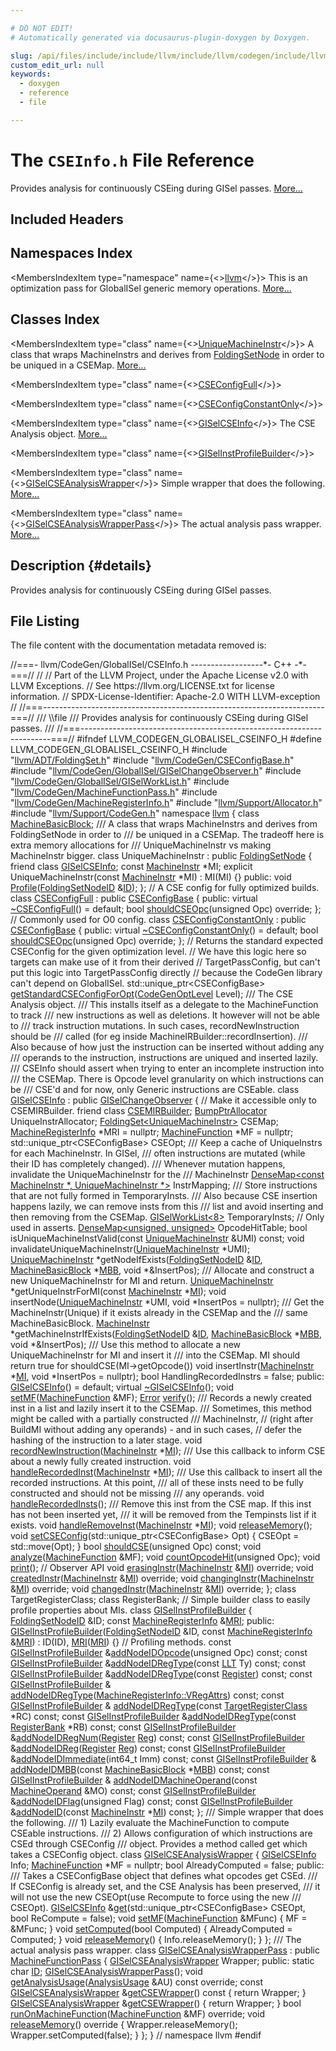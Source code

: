 ```yaml
---

# DO NOT EDIT!
# Automatically generated via docusaurus-plugin-doxygen by Doxygen.

slug: /api/files/include/include/llvm/include/llvm/codegen/include/llvm/codegen/globalisel/cseinfo-h
custom_edit_url: null
keywords:
  - doxygen
  - reference
  - file

---
```





# The `CSEInfo.h` File Reference

<DoxygenPage pluginConfig={pluginConfig}>

Provides analysis for continuously CSEing during GISel passes. <a href="#details">More...</a>

## Included Headers

<IncludesList>
<IncludesListItem
  filePath="llvm/ADT/FoldingSet.h"
  permalink="/docs/api/files/include/include/llvm/include/llvm/adt/foldingset-h"
  isLocal="true" />
<IncludesListItem
  filePath="llvm/CodeGen/CSEConfigBase.h"
  permalink="/docs/api/files/include/include/llvm/include/llvm/codegen/cseconfigbase-h"
  isLocal="true" />
<IncludesListItem
  filePath="llvm/CodeGen/GlobalISel/GISelChangeObserver.h"
  permalink="/docs/api/files/include/include/llvm/include/llvm/codegen/include/llvm/codegen/globalisel/giselchangeobserver-h"
  isLocal="true" />
<IncludesListItem
  filePath="llvm/CodeGen/GlobalISel/GISelWorkList.h"
  permalink="/docs/api/files/include/include/llvm/include/llvm/codegen/include/llvm/codegen/globalisel/giselworklist-h"
  isLocal="true" />
<IncludesListItem
  filePath="llvm/CodeGen/MachineFunctionPass.h"
  permalink="/docs/api/files/include/include/llvm/include/llvm/codegen/machinefunctionpass-h"
  isLocal="true" />
<IncludesListItem
  filePath="llvm/CodeGen/MachineRegisterInfo.h"
  permalink="/docs/api/files/include/include/llvm/include/llvm/codegen/machineregisterinfo-h"
  isLocal="true" />
<IncludesListItem
  filePath="llvm/Support/Allocator.h"
  permalink="/docs/api/files/include/include/llvm/include/llvm/support/allocator-h"
  isLocal="true" />
<IncludesListItem
  filePath="llvm/Support/CodeGen.h"
  permalink="/docs/api/files/include/include/llvm/include/llvm/support/codegen-h"
  isLocal="true" />
</IncludesList>

## Namespaces Index

<MembersIndex>

<MembersIndexItem
  type="namespace"
  name={<><a href="/docs/api/namespaces/llvm">llvm</a></>}>
This is an optimization pass for GlobalISel generic memory operations. <a href="/docs/api/namespaces/llvm/#details">More...</a>
</MembersIndexItem>

</MembersIndex>

## Classes Index

<MembersIndex>

<MembersIndexItem
  type="class"
  name={<><a href="/docs/api/classes/llvm/uniquemachineinstr">UniqueMachineInstr</a></>}>
A class that wraps MachineInstrs and derives from <a href="/docs/api/namespaces/llvm/#a368e3de8ea854f34bc97c21a64d6a164">FoldingSetNode</a> in order to be uniqued in a CSEMap. <a href="/docs/api/classes/llvm/uniquemachineinstr/#details">More...</a>
</MembersIndexItem>

<MembersIndexItem
  type="class"
  name={<><a href="/docs/api/classes/llvm/cseconfigfull">CSEConfigFull</a></>}>
</MembersIndexItem>

<MembersIndexItem
  type="class"
  name={<><a href="/docs/api/classes/llvm/cseconfigconstantonly">CSEConfigConstantOnly</a></>}>
</MembersIndexItem>

<MembersIndexItem
  type="class"
  name={<><a href="/docs/api/classes/llvm/giselcseinfo">GISelCSEInfo</a></>}>
The CSE Analysis object. <a href="/docs/api/classes/llvm/giselcseinfo/#details">More...</a>
</MembersIndexItem>

<MembersIndexItem
  type="class"
  name={<><a href="/docs/api/classes/llvm/giselinstprofilebuilder">GISelInstProfileBuilder</a></>}>
</MembersIndexItem>

<MembersIndexItem
  type="class"
  name={<><a href="/docs/api/classes/llvm/giselcseanalysiswrapper">GISelCSEAnalysisWrapper</a></>}>
Simple wrapper that does the following. <a href="/docs/api/classes/llvm/giselcseanalysiswrapper/#details">More...</a>
</MembersIndexItem>

<MembersIndexItem
  type="class"
  name={<><a href="/docs/api/classes/llvm/giselcseanalysiswrapperpass">GISelCSEAnalysisWrapperPass</a></>}>
The actual analysis pass wrapper. <a href="/docs/api/classes/llvm/giselcseanalysiswrapperpass/#details">More...</a>
</MembersIndexItem>

</MembersIndex>

## Description {#details}

Provides analysis for continuously CSEing during GISel passes.

## File Listing

The file content with the documentation metadata removed is:

<ProgramListing>

<Link id="l00001" /><CodeLine lineNumber="1"><span class="doxyHighlightComment">//===- llvm/CodeGen/GlobalISel/CSEInfo.h ------------------&#42;- C++ -&#42;-===//</span></CodeLine>
<Link id="l00002" /><CodeLine lineNumber="2"><span class="doxyHighlightComment">//</span></CodeLine>
<Link id="l00003" /><CodeLine lineNumber="3"><span class="doxyHighlightComment">// Part of the LLVM Project, under the Apache License v2.0 with LLVM Exceptions.</span></CodeLine>
<Link id="l00004" /><CodeLine lineNumber="4"><span class="doxyHighlightComment">// See https://llvm.org/LICENSE.txt for license information.</span></CodeLine>
<Link id="l00005" /><CodeLine lineNumber="5"><span class="doxyHighlightComment">// SPDX-License-Identifier: Apache-2.0 WITH LLVM-exception</span></CodeLine>
<Link id="l00006" /><CodeLine lineNumber="6"><span class="doxyHighlightComment">//</span></CodeLine>
<Link id="l00007" /><CodeLine lineNumber="7"><span class="doxyHighlightComment">//===----------------------------------------------------------------------===//</span></CodeLine>
<Link id="l00008" /><CodeLine lineNumber="8"><span class="doxyHighlightComment">/// \\file</span></CodeLine>
<Link id="l00009" /><CodeLine lineNumber="9"><span class="doxyHighlightComment">/// Provides analysis for continuously CSEing during GISel passes.</span></CodeLine>
<Link id="l00010" /><CodeLine lineNumber="10"><span class="doxyHighlightComment">///</span></CodeLine>
<Link id="l00011" /><CodeLine lineNumber="11"><span class="doxyHighlightComment">//===----------------------------------------------------------------------===//</span></CodeLine>
<Link id="l00012" /><CodeLine lineNumber="12"><span class="doxyHighlightPreprocessor">#ifndef LLVM&#95;CODEGEN&#95;GLOBALISEL&#95;CSEINFO&#95;H</span></CodeLine>
<Link id="l00013" /><CodeLine lineNumber="13"><span class="doxyHighlightPreprocessor">#define LLVM&#95;CODEGEN&#95;GLOBALISEL&#95;CSEINFO&#95;H</span></CodeLine>
<Link id="l00014" /><CodeLine lineNumber="14"></CodeLine>
<Link id="l00015" /><CodeLine lineNumber="15"><span class="doxyHighlightPreprocessor">#include &quot;<a href="/docs/api/files/include/include/llvm/include/llvm/adt/foldingset-h">llvm/ADT/FoldingSet.h</a>&quot;</span></CodeLine>
<Link id="l00016" /><CodeLine lineNumber="16"><span class="doxyHighlightPreprocessor">#include &quot;<a href="/docs/api/files/include/include/llvm/include/llvm/codegen/cseconfigbase-h">llvm/CodeGen/CSEConfigBase.h</a>&quot;</span></CodeLine>
<Link id="l00017" /><CodeLine lineNumber="17"><span class="doxyHighlightPreprocessor">#include &quot;<a href="/docs/api/files/include/include/llvm/include/llvm/codegen/include/llvm/codegen/globalisel/giselchangeobserver-h">llvm/CodeGen/GlobalISel/GISelChangeObserver.h</a>&quot;</span></CodeLine>
<Link id="l00018" /><CodeLine lineNumber="18"><span class="doxyHighlightPreprocessor">#include &quot;<a href="/docs/api/files/include/include/llvm/include/llvm/codegen/include/llvm/codegen/globalisel/giselworklist-h">llvm/CodeGen/GlobalISel/GISelWorkList.h</a>&quot;</span></CodeLine>
<Link id="l00019" /><CodeLine lineNumber="19"><span class="doxyHighlightPreprocessor">#include &quot;<a href="/docs/api/files/include/include/llvm/include/llvm/codegen/machinefunctionpass-h">llvm/CodeGen/MachineFunctionPass.h</a>&quot;</span></CodeLine>
<Link id="l00020" /><CodeLine lineNumber="20"><span class="doxyHighlightPreprocessor">#include &quot;<a href="/docs/api/files/include/include/llvm/include/llvm/codegen/machineregisterinfo-h">llvm/CodeGen/MachineRegisterInfo.h</a>&quot;</span></CodeLine>
<Link id="l00021" /><CodeLine lineNumber="21"><span class="doxyHighlightPreprocessor">#include &quot;<a href="/docs/api/files/include/include/llvm/include/llvm/support/allocator-h">llvm/Support/Allocator.h</a>&quot;</span></CodeLine>
<Link id="l00022" /><CodeLine lineNumber="22"><span class="doxyHighlightPreprocessor">#include &quot;<a href="/docs/api/files/include/include/llvm/include/llvm/support/codegen-h">llvm/Support/CodeGen.h</a>&quot;</span></CodeLine>
<Link id="l00023" /><CodeLine lineNumber="23"></CodeLine>
<Link id="l00024" /><CodeLine lineNumber="24"><span class="doxyHighlightKeyword">namespace </span><span class="doxyHighlight"><a href="/docs/api/namespaces/llvm">llvm</a> &#123;</span></CodeLine>
<Link id="l00025" /><CodeLine lineNumber="25"><span class="doxyHighlightKeyword">class </span><span class="doxyHighlight"><a href="/docs/api/classes/llvm/machinebasicblock">MachineBasicBlock</a>;</span></CodeLine>
<Link id="l00026" /><CodeLine lineNumber="26"></CodeLine>
<Link id="l00027" /><CodeLine lineNumber="27"><span class="doxyHighlightComment">/// A class that wraps MachineInstrs and derives from FoldingSetNode in order to</span></CodeLine>
<Link id="l00028" /><CodeLine lineNumber="28"><span class="doxyHighlightComment">/// be uniqued in a CSEMap. The tradeoff here is extra memory allocations for</span></CodeLine>
<Link id="l00029" /><CodeLine lineNumber="29"><span class="doxyHighlightComment">/// UniqueMachineInstr vs making MachineInstr bigger.</span></CodeLine>
<Link id="l00030" /><CodeLine lineNumber="30" lineLink="/docs/api/classes/llvm/uniquemachineinstr"><span class="doxyHighlightKeyword">class </span><span class="doxyHighlight">UniqueMachineInstr : </span><span class="doxyHighlightKeyword">public</span><span class="doxyHighlight"> <a href="/docs/api/namespaces/llvm/#a368e3de8ea854f34bc97c21a64d6a164">FoldingSetNode</a> &#123;</span></CodeLine>
<Link id="l00031" /><CodeLine lineNumber="31" lineLink="/docs/api/classes/llvm/uniquemachineinstr/#ab95a7e33ca729792396cf5dc15c1df70"><span class="doxyHighlight">  </span><span class="doxyHighlightKeyword">friend</span><span class="doxyHighlight"> </span><span class="doxyHighlightKeyword">class </span><span class="doxyHighlight"><a href="/docs/api/classes/llvm/uniquemachineinstr/#ab95a7e33ca729792396cf5dc15c1df70">GISelCSEInfo</a>;</span></CodeLine>
<Link id="l00032" /><CodeLine lineNumber="32"><span class="doxyHighlight">  </span><span class="doxyHighlightKeyword">const</span><span class="doxyHighlight"> <a href="/docs/api/classes/llvm/machineinstr">MachineInstr</a> &#42;MI;</span></CodeLine>
<Link id="l00033" /><CodeLine lineNumber="33"><span class="doxyHighlight">  </span><span class="doxyHighlightKeyword">explicit</span><span class="doxyHighlight"> UniqueMachineInstr(</span><span class="doxyHighlightKeyword">const</span><span class="doxyHighlight"> <a href="/docs/api/classes/llvm/machineinstr">MachineInstr</a> &#42;MI) : MI(MI) &#123;&#125;</span></CodeLine>
<Link id="l00034" /><CodeLine lineNumber="34"></CodeLine>
<Link id="l00035" /><CodeLine lineNumber="35"><span class="doxyHighlightKeyword">public</span><span class="doxyHighlight">:</span></CodeLine>
<Link id="l00036" /><CodeLine lineNumber="36"><span class="doxyHighlight">  </span><span class="doxyHighlightKeywordType">void</span><span class="doxyHighlight"> <a href="/docs/api/files/lib/lib/codegen/mirsampleprofile-cpp/#a009775794ead70aa23c76df46ab4ed8a">Profile</a>(<a href="/docs/api/classes/llvm/foldingsetnodeid">FoldingSetNodeID</a> &amp;<a href="/docs/api/namespaces/llvm/callingconv/#abdf8cf606905c10634e831390981b0ed">ID</a>);</span></CodeLine>
<Link id="l00037" /><CodeLine lineNumber="37"><span class="doxyHighlight">&#125;;</span></CodeLine>
<Link id="l00038" /><CodeLine lineNumber="38"></CodeLine>
<Link id="l00039" /><CodeLine lineNumber="39"><span class="doxyHighlightComment">// A CSE config for fully optimized builds.</span></CodeLine>
<Link id="l00040" /><CodeLine lineNumber="40" lineLink="/docs/api/classes/llvm/cseconfigfull"><span class="doxyHighlightKeyword">class </span><span class="doxyHighlight"><a href="/docs/api/classes/llvm/cseconfigfull">CSEConfigFull</a> : </span><span class="doxyHighlightKeyword">public</span><span class="doxyHighlight"> <a href="/docs/api/classes/llvm/cseconfigbase">CSEConfigBase</a> &#123;</span></CodeLine>
<Link id="l00041" /><CodeLine lineNumber="41"><span class="doxyHighlightKeyword">public</span><span class="doxyHighlight">:</span></CodeLine>
<Link id="l00042" /><CodeLine lineNumber="42" lineLink="/docs/api/classes/llvm/cseconfigfull/#a3927c714126993f32b21c10afa60f87b"><span class="doxyHighlight">  </span><span class="doxyHighlightKeyword">virtual</span><span class="doxyHighlight"> <a href="/docs/api/classes/llvm/cseconfigfull/#a3927c714126993f32b21c10afa60f87b">~CSEConfigFull</a>() = </span><span class="doxyHighlightKeywordFlow">default</span><span class="doxyHighlight">;</span></CodeLine>
<Link id="l00043" /><CodeLine lineNumber="43"><span class="doxyHighlight">  </span><span class="doxyHighlightKeywordType">bool</span><span class="doxyHighlight"> <a href="/docs/api/classes/llvm/cseconfigfull/#a1ecf0076e1e40881334c022345dbd1e8">shouldCSEOpc</a>(</span><span class="doxyHighlightKeywordType">unsigned</span><span class="doxyHighlight"> Opc) </span><span class="doxyHighlightKeyword">override</span><span class="doxyHighlight">;</span></CodeLine>
<Link id="l00044" /><CodeLine lineNumber="44"><span class="doxyHighlight">&#125;;</span></CodeLine>
<Link id="l00045" /><CodeLine lineNumber="45"></CodeLine>
<Link id="l00046" /><CodeLine lineNumber="46"><span class="doxyHighlightComment">// Commonly used for O0 config.</span></CodeLine>
<Link id="l00047" /><CodeLine lineNumber="47" lineLink="/docs/api/classes/llvm/cseconfigconstantonly"><span class="doxyHighlightKeyword">class </span><span class="doxyHighlight"><a href="/docs/api/classes/llvm/cseconfigconstantonly">CSEConfigConstantOnly</a> : </span><span class="doxyHighlightKeyword">public</span><span class="doxyHighlight"> <a href="/docs/api/classes/llvm/cseconfigbase">CSEConfigBase</a> &#123;</span></CodeLine>
<Link id="l00048" /><CodeLine lineNumber="48"><span class="doxyHighlightKeyword">public</span><span class="doxyHighlight">:</span></CodeLine>
<Link id="l00049" /><CodeLine lineNumber="49" lineLink="/docs/api/classes/llvm/cseconfigconstantonly/#ae25d4368a001835675c629d0af2f0a0f"><span class="doxyHighlight">  </span><span class="doxyHighlightKeyword">virtual</span><span class="doxyHighlight"> <a href="/docs/api/classes/llvm/cseconfigconstantonly/#ae25d4368a001835675c629d0af2f0a0f">~CSEConfigConstantOnly</a>() = </span><span class="doxyHighlightKeywordFlow">default</span><span class="doxyHighlight">;</span></CodeLine>
<Link id="l00050" /><CodeLine lineNumber="50"><span class="doxyHighlight">  </span><span class="doxyHighlightKeywordType">bool</span><span class="doxyHighlight"> <a href="/docs/api/classes/llvm/cseconfigconstantonly/#a2f9e8ef6fd8086eb20c55c7afdac2723">shouldCSEOpc</a>(</span><span class="doxyHighlightKeywordType">unsigned</span><span class="doxyHighlight"> Opc) </span><span class="doxyHighlightKeyword">override</span><span class="doxyHighlight">;</span></CodeLine>
<Link id="l00051" /><CodeLine lineNumber="51"><span class="doxyHighlight">&#125;;</span></CodeLine>
<Link id="l00052" /><CodeLine lineNumber="52"></CodeLine>
<Link id="l00053" /><CodeLine lineNumber="53"><span class="doxyHighlightComment">// Returns the standard expected CSEConfig for the given optimization level.</span></CodeLine>
<Link id="l00054" /><CodeLine lineNumber="54"><span class="doxyHighlightComment">// We have this logic here so targets can make use of it from their derived</span></CodeLine>
<Link id="l00055" /><CodeLine lineNumber="55"><span class="doxyHighlightComment">// TargetPassConfig, but can&#39;t put this logic into TargetPassConfig directly</span></CodeLine>
<Link id="l00056" /><CodeLine lineNumber="56"><span class="doxyHighlightComment">// because the CodeGen library can&#39;t depend on GlobalISel.</span></CodeLine>
<Link id="l00057" /><CodeLine lineNumber="57"><span class="doxyHighlight">std::unique&#95;ptr&lt;CSEConfigBase&gt;</span></CodeLine>
<Link id="l00058" /><CodeLine lineNumber="58"><span class="doxyHighlight"><a href="/docs/api/namespaces/llvm/#a4df597e75df6566e28b92bc525a093fb">getStandardCSEConfigForOpt</a>(<a href="/docs/api/namespaces/llvm/#a8ec1bf8d7b792ca9fac56f8514db18d2">CodeGenOptLevel</a> Level);</span></CodeLine>
<Link id="l00059" /><CodeLine lineNumber="59"></CodeLine>
<Link id="l00060" /><CodeLine lineNumber="60"><span class="doxyHighlightComment">/// The CSE Analysis object.</span></CodeLine>
<Link id="l00061" /><CodeLine lineNumber="61"><span class="doxyHighlightComment">/// This installs itself as a delegate to the MachineFunction to track</span></CodeLine>
<Link id="l00062" /><CodeLine lineNumber="62"><span class="doxyHighlightComment">/// new instructions as well as deletions. It however will not be able to</span></CodeLine>
<Link id="l00063" /><CodeLine lineNumber="63"><span class="doxyHighlightComment">/// track instruction mutations. In such cases, recordNewInstruction should be</span></CodeLine>
<Link id="l00064" /><CodeLine lineNumber="64"><span class="doxyHighlightComment">/// called (for eg inside MachineIRBuilder::recordInsertion).</span></CodeLine>
<Link id="l00065" /><CodeLine lineNumber="65"><span class="doxyHighlightComment">/// Also because of how just the instruction can be inserted without adding any</span></CodeLine>
<Link id="l00066" /><CodeLine lineNumber="66"><span class="doxyHighlightComment">/// operands to the instruction, instructions are uniqued and inserted lazily.</span></CodeLine>
<Link id="l00067" /><CodeLine lineNumber="67"><span class="doxyHighlightComment">/// CSEInfo should assert when trying to enter an incomplete instruction into</span></CodeLine>
<Link id="l00068" /><CodeLine lineNumber="68"><span class="doxyHighlightComment">/// the CSEMap. There is Opcode level granularity on which instructions can be</span></CodeLine>
<Link id="l00069" /><CodeLine lineNumber="69"><span class="doxyHighlightComment">/// CSE&#39;d and for now, only Generic instructions are CSEable.</span></CodeLine>
<Link id="l00070" /><CodeLine lineNumber="70" lineLink="/docs/api/classes/llvm/giselcseinfo"><span class="doxyHighlightKeyword">class </span><span class="doxyHighlight"><a href="/docs/api/classes/llvm/giselcseinfo/#abdc620832ed68dfd3d05000c4144a891">GISelCSEInfo</a> : </span><span class="doxyHighlightKeyword">public</span><span class="doxyHighlight"> <a href="/docs/api/classes/llvm/giselchangeobserver">GISelChangeObserver</a> &#123;</span></CodeLine>
<Link id="l00071" /><CodeLine lineNumber="71"><span class="doxyHighlight">  </span><span class="doxyHighlightComment">// Make it accessible only to CSEMIRBuilder.</span></CodeLine>
<Link id="l00072" /><CodeLine lineNumber="72" lineLink="/docs/api/classes/llvm/giselcseinfo/#a626e1896d42e6f0bc24b7208503f8571"><span class="doxyHighlight">  </span><span class="doxyHighlightKeyword">friend</span><span class="doxyHighlight"> </span><span class="doxyHighlightKeyword">class </span><span class="doxyHighlight"><a href="/docs/api/classes/llvm/giselcseinfo/#a626e1896d42e6f0bc24b7208503f8571">CSEMIRBuilder</a>;</span></CodeLine>
<Link id="l00073" /><CodeLine lineNumber="73"></CodeLine>
<Link id="l00074" /><CodeLine lineNumber="74"><span class="doxyHighlight">  <a href="/docs/api/namespaces/llvm/#a8e612822d4ba7bb36c9c79582a567108">BumpPtrAllocator</a> UniqueInstrAllocator;</span></CodeLine>
<Link id="l00075" /><CodeLine lineNumber="75"><span class="doxyHighlight">  <a href="/docs/api/classes/llvm/foldingset">FoldingSet&lt;UniqueMachineInstr&gt;</a> CSEMap;</span></CodeLine>
<Link id="l00076" /><CodeLine lineNumber="76"><span class="doxyHighlight">  <a href="/docs/api/classes/llvm/machineregisterinfo">MachineRegisterInfo</a> &#42;MRI = </span><span class="doxyHighlightKeyword">nullptr</span><span class="doxyHighlight">;</span></CodeLine>
<Link id="l00077" /><CodeLine lineNumber="77"><span class="doxyHighlight">  <a href="/docs/api/classes/llvm/machinefunction">MachineFunction</a> &#42;MF = </span><span class="doxyHighlightKeyword">nullptr</span><span class="doxyHighlight">;</span></CodeLine>
<Link id="l00078" /><CodeLine lineNumber="78"><span class="doxyHighlight">  std::unique&#95;ptr&lt;CSEConfigBase&gt; CSEOpt;</span></CodeLine>
<Link id="l00079" /><CodeLine lineNumber="79"><span class="doxyHighlightComment">  /// Keep a cache of UniqueInstrs for each MachineInstr. In GISel,</span></CodeLine>
<Link id="l00080" /><CodeLine lineNumber="80"><span class="doxyHighlightComment">  /// often instructions are mutated (while their ID has completely changed).</span></CodeLine>
<Link id="l00081" /><CodeLine lineNumber="81"><span class="doxyHighlightComment">  /// Whenever mutation happens, invalidate the UniqueMachineInstr for the</span></CodeLine>
<Link id="l00082" /><CodeLine lineNumber="82"><span class="doxyHighlightComment">  /// MachineInstr</span></CodeLine>
<Link id="l00083" /><CodeLine lineNumber="83"><span class="doxyHighlight">  <a href="/docs/api/classes/llvm/densemap">DenseMap&lt;const MachineInstr &#42;, UniqueMachineInstr &#42;&gt;</a> InstrMapping;</span></CodeLine>
<Link id="l00084" /><CodeLine lineNumber="84"></CodeLine>
<Link id="l00085" /><CodeLine lineNumber="85"><span class="doxyHighlightComment">  /// Store instructions that are not fully formed in TemporaryInsts.</span></CodeLine>
<Link id="l00086" /><CodeLine lineNumber="86"><span class="doxyHighlightComment">  /// Also because CSE insertion happens lazily, we can remove insts from this</span></CodeLine>
<Link id="l00087" /><CodeLine lineNumber="87"><span class="doxyHighlightComment">  /// list and avoid inserting and then removing from the CSEMap.</span></CodeLine>
<Link id="l00088" /><CodeLine lineNumber="88"><span class="doxyHighlight">  <a href="/docs/api/classes/llvm/giselworklist">GISelWorkList&lt;8&gt;</a> TemporaryInsts;</span></CodeLine>
<Link id="l00089" /><CodeLine lineNumber="89"></CodeLine>
<Link id="l00090" /><CodeLine lineNumber="90"><span class="doxyHighlight">  </span><span class="doxyHighlightComment">// Only used in asserts.</span></CodeLine>
<Link id="l00091" /><CodeLine lineNumber="91"><span class="doxyHighlight">  <a href="/docs/api/classes/llvm/densemap">DenseMap&lt;unsigned, unsigned&gt;</a> OpcodeHitTable;</span></CodeLine>
<Link id="l00092" /><CodeLine lineNumber="92"></CodeLine>
<Link id="l00093" /><CodeLine lineNumber="93"><span class="doxyHighlight">  </span><span class="doxyHighlightKeywordType">bool</span><span class="doxyHighlight"> isUniqueMachineInstValid(</span><span class="doxyHighlightKeyword">const</span><span class="doxyHighlight"> <a href="/docs/api/classes/llvm/uniquemachineinstr">UniqueMachineInstr</a> &amp;UMI) </span><span class="doxyHighlightKeyword">const</span><span class="doxyHighlight">;</span></CodeLine>
<Link id="l00094" /><CodeLine lineNumber="94"></CodeLine>
<Link id="l00095" /><CodeLine lineNumber="95"><span class="doxyHighlight">  </span><span class="doxyHighlightKeywordType">void</span><span class="doxyHighlight"> invalidateUniqueMachineInstr(<a href="/docs/api/classes/llvm/uniquemachineinstr">UniqueMachineInstr</a> &#42;UMI);</span></CodeLine>
<Link id="l00096" /><CodeLine lineNumber="96"></CodeLine>
<Link id="l00097" /><CodeLine lineNumber="97"><span class="doxyHighlight">  <a href="/docs/api/classes/llvm/uniquemachineinstr">UniqueMachineInstr</a> &#42;getNodeIfExists(<a href="/docs/api/classes/llvm/foldingsetnodeid">FoldingSetNodeID</a> &amp;<a href="/docs/api/namespaces/llvm/callingconv/#abdf8cf606905c10634e831390981b0ed">ID</a>,</span></CodeLine>
<Link id="l00098" /><CodeLine lineNumber="98"><span class="doxyHighlight">                                      <a href="/docs/api/classes/llvm/machinebasicblock">MachineBasicBlock</a> &#42;<a href="/docs/api/files/lib/lib/target/lib/target/arm/armslshardening-cpp/#a5958512eae2979bd2eb383977996a600">MBB</a>, </span><span class="doxyHighlightKeywordType">void</span><span class="doxyHighlight"> &#42;&amp;InsertPos);</span></CodeLine>
<Link id="l00099" /><CodeLine lineNumber="99"></CodeLine>
<Link id="l00100" /><CodeLine lineNumber="100"><span class="doxyHighlightComment">  /// Allocate and construct a new UniqueMachineInstr for MI and return.</span></CodeLine>
<Link id="l00101" /><CodeLine lineNumber="101"><span class="doxyHighlight">  <a href="/docs/api/classes/llvm/uniquemachineinstr">UniqueMachineInstr</a> &#42;getUniqueInstrForMI(</span><span class="doxyHighlightKeyword">const</span><span class="doxyHighlight"> <a href="/docs/api/classes/llvm/machineinstr">MachineInstr</a> &#42;<a href="/docs/api/files/lib/lib/codegen/lib/codegen/globalisel/irtranslator-cpp/#abe44dfdea65b4f7e11e0a608ab708b76">MI</a>);</span></CodeLine>
<Link id="l00102" /><CodeLine lineNumber="102"></CodeLine>
<Link id="l00103" /><CodeLine lineNumber="103"><span class="doxyHighlight">  </span><span class="doxyHighlightKeywordType">void</span><span class="doxyHighlight"> insertNode(<a href="/docs/api/classes/llvm/uniquemachineinstr">UniqueMachineInstr</a> &#42;UMI, </span><span class="doxyHighlightKeywordType">void</span><span class="doxyHighlight"> &#42;InsertPos = </span><span class="doxyHighlightKeyword">nullptr</span><span class="doxyHighlight">);</span></CodeLine>
<Link id="l00104" /><CodeLine lineNumber="104"></CodeLine>
<Link id="l00105" /><CodeLine lineNumber="105"><span class="doxyHighlightComment">  /// Get the MachineInstr(Unique) if it exists already in the CSEMap and the</span></CodeLine>
<Link id="l00106" /><CodeLine lineNumber="106"><span class="doxyHighlightComment">  /// same MachineBasicBlock.</span></CodeLine>
<Link id="l00107" /><CodeLine lineNumber="107"><span class="doxyHighlight">  <a href="/docs/api/classes/llvm/machineinstr">MachineInstr</a> &#42;getMachineInstrIfExists(<a href="/docs/api/classes/llvm/foldingsetnodeid">FoldingSetNodeID</a> &amp;<a href="/docs/api/namespaces/llvm/callingconv/#abdf8cf606905c10634e831390981b0ed">ID</a>,</span></CodeLine>
<Link id="l00108" /><CodeLine lineNumber="108"><span class="doxyHighlight">                                        <a href="/docs/api/classes/llvm/machinebasicblock">MachineBasicBlock</a> &#42;<a href="/docs/api/files/lib/lib/target/lib/target/arm/armslshardening-cpp/#a5958512eae2979bd2eb383977996a600">MBB</a>,</span></CodeLine>
<Link id="l00109" /><CodeLine lineNumber="109"><span class="doxyHighlight">                                        </span><span class="doxyHighlightKeywordType">void</span><span class="doxyHighlight"> &#42;&amp;InsertPos);</span></CodeLine>
<Link id="l00110" /><CodeLine lineNumber="110"></CodeLine>
<Link id="l00111" /><CodeLine lineNumber="111"><span class="doxyHighlightComment">  /// Use this method to allocate a new UniqueMachineInstr for MI and insert it</span></CodeLine>
<Link id="l00112" /><CodeLine lineNumber="112"><span class="doxyHighlightComment">  /// into the CSEMap. MI should return true for shouldCSE(MI-&gt;getOpcode())</span></CodeLine>
<Link id="l00113" /><CodeLine lineNumber="113"><span class="doxyHighlight">  </span><span class="doxyHighlightKeywordType">void</span><span class="doxyHighlight"> insertInstr(<a href="/docs/api/classes/llvm/machineinstr">MachineInstr</a> &#42;<a href="/docs/api/files/lib/lib/codegen/lib/codegen/globalisel/irtranslator-cpp/#abe44dfdea65b4f7e11e0a608ab708b76">MI</a>, </span><span class="doxyHighlightKeywordType">void</span><span class="doxyHighlight"> &#42;InsertPos = </span><span class="doxyHighlightKeyword">nullptr</span><span class="doxyHighlight">);</span></CodeLine>
<Link id="l00114" /><CodeLine lineNumber="114"></CodeLine>
<Link id="l00115" /><CodeLine lineNumber="115"><span class="doxyHighlight">  </span><span class="doxyHighlightKeywordType">bool</span><span class="doxyHighlight"> HandlingRecordedInstrs = </span><span class="doxyHighlightKeyword">false</span><span class="doxyHighlight">;</span></CodeLine>
<Link id="l00116" /><CodeLine lineNumber="116"></CodeLine>
<Link id="l00117" /><CodeLine lineNumber="117"><span class="doxyHighlightKeyword">public</span><span class="doxyHighlight">:</span></CodeLine>
<Link id="l00118" /><CodeLine lineNumber="118" lineLink="/docs/api/classes/llvm/giselcseinfo/#abdc620832ed68dfd3d05000c4144a891"><span class="doxyHighlight">  <a href="/docs/api/classes/llvm/giselcseinfo/#abdc620832ed68dfd3d05000c4144a891">GISelCSEInfo</a>() = </span><span class="doxyHighlightKeywordFlow">default</span><span class="doxyHighlight">;</span></CodeLine>
<Link id="l00119" /><CodeLine lineNumber="119"></CodeLine>
<Link id="l00120" /><CodeLine lineNumber="120" lineLink="/docs/api/classes/llvm/giselcseinfo/#a734b272edaf766bfe4167a677da53931"><span class="doxyHighlight">  </span><span class="doxyHighlightKeyword">virtual</span><span class="doxyHighlight"> <a href="/docs/api/classes/llvm/giselcseinfo/#a734b272edaf766bfe4167a677da53931">~GISelCSEInfo</a>();</span></CodeLine>
<Link id="l00121" /><CodeLine lineNumber="121"></CodeLine>
<Link id="l00122" /><CodeLine lineNumber="122"><span class="doxyHighlight">  </span><span class="doxyHighlightKeywordType">void</span><span class="doxyHighlight"> <a href="/docs/api/classes/llvm/giselcseinfo/#a706a1329b07268694e4bbd2a8090f804">setMF</a>(<a href="/docs/api/classes/llvm/machinefunction">MachineFunction</a> &amp;MF);</span></CodeLine>
<Link id="l00123" /><CodeLine lineNumber="123"></CodeLine>
<Link id="l00124" /><CodeLine lineNumber="124"><span class="doxyHighlight">  <a href="/docs/api/classes/llvm/error">Error</a> <a href="/docs/api/classes/llvm/giselcseinfo/#ad59eed9a40a4f5cca48396538dcb9b13">verify</a>();</span></CodeLine>
<Link id="l00125" /><CodeLine lineNumber="125"></CodeLine>
<Link id="l00126" /><CodeLine lineNumber="126"><span class="doxyHighlightComment">  /// Records a newly created inst in a list and lazily insert it to the CSEMap.</span></CodeLine>
<Link id="l00127" /><CodeLine lineNumber="127"><span class="doxyHighlightComment">  /// Sometimes, this method might be called with a partially constructed</span></CodeLine>
<Link id="l00128" /><CodeLine lineNumber="128"><span class="doxyHighlightComment">  /// MachineInstr,</span></CodeLine>
<Link id="l00129" /><CodeLine lineNumber="129"><span class="doxyHighlight">  </span><span class="doxyHighlightComment">//  (right after BuildMI without adding any operands) - and in such cases,</span></CodeLine>
<Link id="l00130" /><CodeLine lineNumber="130"><span class="doxyHighlight">  </span><span class="doxyHighlightComment">//  defer the hashing of the instruction to a later stage.</span></CodeLine>
<Link id="l00131" /><CodeLine lineNumber="131"><span class="doxyHighlight">  </span><span class="doxyHighlightKeywordType">void</span><span class="doxyHighlight"> <a href="/docs/api/classes/llvm/giselcseinfo/#a3ae9bbed1860fe648429e6a4901b929d">recordNewInstruction</a>(<a href="/docs/api/classes/llvm/machineinstr">MachineInstr</a> &#42;<a href="/docs/api/files/lib/lib/codegen/lib/codegen/globalisel/irtranslator-cpp/#abe44dfdea65b4f7e11e0a608ab708b76">MI</a>);</span></CodeLine>
<Link id="l00132" /><CodeLine lineNumber="132"></CodeLine>
<Link id="l00133" /><CodeLine lineNumber="133"><span class="doxyHighlightComment">  /// Use this callback to inform CSE about a newly fully created instruction.</span></CodeLine>
<Link id="l00134" /><CodeLine lineNumber="134"><span class="doxyHighlight">  </span><span class="doxyHighlightKeywordType">void</span><span class="doxyHighlight"> <a href="/docs/api/classes/llvm/giselcseinfo/#a8271c4e5b67d4dbb8fac15cef11df896">handleRecordedInst</a>(<a href="/docs/api/classes/llvm/machineinstr">MachineInstr</a> &#42;<a href="/docs/api/files/lib/lib/codegen/lib/codegen/globalisel/irtranslator-cpp/#abe44dfdea65b4f7e11e0a608ab708b76">MI</a>);</span></CodeLine>
<Link id="l00135" /><CodeLine lineNumber="135"></CodeLine>
<Link id="l00136" /><CodeLine lineNumber="136"><span class="doxyHighlightComment">  /// Use this callback to insert all the recorded instructions. At this point,</span></CodeLine>
<Link id="l00137" /><CodeLine lineNumber="137"><span class="doxyHighlightComment">  /// all of these insts need to be fully constructed and should not be missing</span></CodeLine>
<Link id="l00138" /><CodeLine lineNumber="138"><span class="doxyHighlightComment">  /// any operands.</span></CodeLine>
<Link id="l00139" /><CodeLine lineNumber="139"><span class="doxyHighlight">  </span><span class="doxyHighlightKeywordType">void</span><span class="doxyHighlight"> <a href="/docs/api/classes/llvm/giselcseinfo/#a82035f512493cfa0f29a952e5b774c69">handleRecordedInsts</a>();</span></CodeLine>
<Link id="l00140" /><CodeLine lineNumber="140"></CodeLine>
<Link id="l00141" /><CodeLine lineNumber="141"><span class="doxyHighlightComment">  /// Remove this inst from the CSE map. If this inst has not been inserted yet,</span></CodeLine>
<Link id="l00142" /><CodeLine lineNumber="142"><span class="doxyHighlightComment">  /// it will be removed from the Tempinsts list if it exists.</span></CodeLine>
<Link id="l00143" /><CodeLine lineNumber="143"><span class="doxyHighlight">  </span><span class="doxyHighlightKeywordType">void</span><span class="doxyHighlight"> <a href="/docs/api/classes/llvm/giselcseinfo/#a8e8e16efa8d6ea664212d5d10d4a2141">handleRemoveInst</a>(<a href="/docs/api/classes/llvm/machineinstr">MachineInstr</a> &#42;<a href="/docs/api/files/lib/lib/codegen/lib/codegen/globalisel/irtranslator-cpp/#abe44dfdea65b4f7e11e0a608ab708b76">MI</a>);</span></CodeLine>
<Link id="l00144" /><CodeLine lineNumber="144"></CodeLine>
<Link id="l00145" /><CodeLine lineNumber="145"><span class="doxyHighlight">  </span><span class="doxyHighlightKeywordType">void</span><span class="doxyHighlight"> <a href="/docs/api/classes/llvm/giselcseinfo/#ac0cb5624af80191b49dcffbb3c60964f">releaseMemory</a>();</span></CodeLine>
<Link id="l00146" /><CodeLine lineNumber="146"></CodeLine>
<Link id="l00147" /><CodeLine lineNumber="147" lineLink="/docs/api/classes/llvm/giselcseinfo/#a814471389ba2078b51bc925e683c7e9b"><span class="doxyHighlight">  </span><span class="doxyHighlightKeywordType">void</span><span class="doxyHighlight"> <a href="/docs/api/classes/llvm/giselcseinfo/#a814471389ba2078b51bc925e683c7e9b">setCSEConfig</a>(std::unique&#95;ptr&lt;CSEConfigBase&gt; Opt) &#123;</span></CodeLine>
<Link id="l00148" /><CodeLine lineNumber="148"><span class="doxyHighlight">    CSEOpt = std::move(Opt);</span></CodeLine>
<Link id="l00149" /><CodeLine lineNumber="149"><span class="doxyHighlight">  &#125;</span></CodeLine>
<Link id="l00150" /><CodeLine lineNumber="150"></CodeLine>
<Link id="l00151" /><CodeLine lineNumber="151"><span class="doxyHighlight">  </span><span class="doxyHighlightKeywordType">bool</span><span class="doxyHighlight"> <a href="/docs/api/classes/llvm/giselcseinfo/#a000c942e96138f5dcb2dd87b0c9d07d0">shouldCSE</a>(</span><span class="doxyHighlightKeywordType">unsigned</span><span class="doxyHighlight"> Opc) </span><span class="doxyHighlightKeyword">const</span><span class="doxyHighlight">;</span></CodeLine>
<Link id="l00152" /><CodeLine lineNumber="152"></CodeLine>
<Link id="l00153" /><CodeLine lineNumber="153"><span class="doxyHighlight">  </span><span class="doxyHighlightKeywordType">void</span><span class="doxyHighlight"> <a href="/docs/api/classes/llvm/giselcseinfo/#a1eb94135a67a5d61fd0c52b262e4005e">analyze</a>(<a href="/docs/api/classes/llvm/machinefunction">MachineFunction</a> &amp;MF);</span></CodeLine>
<Link id="l00154" /><CodeLine lineNumber="154"></CodeLine>
<Link id="l00155" /><CodeLine lineNumber="155"><span class="doxyHighlight">  </span><span class="doxyHighlightKeywordType">void</span><span class="doxyHighlight"> <a href="/docs/api/classes/llvm/giselcseinfo/#a77170a2d1d8f8361f887f4c8c52fa35d">countOpcodeHit</a>(</span><span class="doxyHighlightKeywordType">unsigned</span><span class="doxyHighlight"> Opc);</span></CodeLine>
<Link id="l00156" /><CodeLine lineNumber="156"></CodeLine>
<Link id="l00157" /><CodeLine lineNumber="157"><span class="doxyHighlight">  </span><span class="doxyHighlightKeywordType">void</span><span class="doxyHighlight"> <a href="/docs/api/classes/llvm/giselcseinfo/#ad618ee9072d3c262117d573f41b18dc8">print</a>();</span></CodeLine>
<Link id="l00158" /><CodeLine lineNumber="158"></CodeLine>
<Link id="l00159" /><CodeLine lineNumber="159"><span class="doxyHighlight">  </span><span class="doxyHighlightComment">// Observer API</span></CodeLine>
<Link id="l00160" /><CodeLine lineNumber="160"><span class="doxyHighlight">  </span><span class="doxyHighlightKeywordType">void</span><span class="doxyHighlight"> <a href="/docs/api/classes/llvm/giselcseinfo/#a7412d02074ea50f6ea4fb768c637a18f">erasingInstr</a>(<a href="/docs/api/classes/llvm/machineinstr">MachineInstr</a> &amp;<a href="/docs/api/files/lib/lib/codegen/lib/codegen/globalisel/irtranslator-cpp/#abe44dfdea65b4f7e11e0a608ab708b76">MI</a>) </span><span class="doxyHighlightKeyword">override</span><span class="doxyHighlight">;</span></CodeLine>
<Link id="l00161" /><CodeLine lineNumber="161"><span class="doxyHighlight">  </span><span class="doxyHighlightKeywordType">void</span><span class="doxyHighlight"> <a href="/docs/api/classes/llvm/giselcseinfo/#ad7f4f979369e2c3e8745eabefc212659">createdInstr</a>(<a href="/docs/api/classes/llvm/machineinstr">MachineInstr</a> &amp;<a href="/docs/api/files/lib/lib/codegen/lib/codegen/globalisel/irtranslator-cpp/#abe44dfdea65b4f7e11e0a608ab708b76">MI</a>) </span><span class="doxyHighlightKeyword">override</span><span class="doxyHighlight">;</span></CodeLine>
<Link id="l00162" /><CodeLine lineNumber="162"><span class="doxyHighlight">  </span><span class="doxyHighlightKeywordType">void</span><span class="doxyHighlight"> <a href="/docs/api/classes/llvm/giselcseinfo/#a1ded2e81e09210d7a9185169a5dfad4f">changingInstr</a>(<a href="/docs/api/classes/llvm/machineinstr">MachineInstr</a> &amp;<a href="/docs/api/files/lib/lib/codegen/lib/codegen/globalisel/irtranslator-cpp/#abe44dfdea65b4f7e11e0a608ab708b76">MI</a>) </span><span class="doxyHighlightKeyword">override</span><span class="doxyHighlight">;</span></CodeLine>
<Link id="l00163" /><CodeLine lineNumber="163"><span class="doxyHighlight">  </span><span class="doxyHighlightKeywordType">void</span><span class="doxyHighlight"> <a href="/docs/api/classes/llvm/giselcseinfo/#a3111cc17dae4a9e8b1efd6b645424f6e">changedInstr</a>(<a href="/docs/api/classes/llvm/machineinstr">MachineInstr</a> &amp;<a href="/docs/api/files/lib/lib/codegen/lib/codegen/globalisel/irtranslator-cpp/#abe44dfdea65b4f7e11e0a608ab708b76">MI</a>) </span><span class="doxyHighlightKeyword">override</span><span class="doxyHighlight">;</span></CodeLine>
<Link id="l00164" /><CodeLine lineNumber="164"><span class="doxyHighlight">&#125;;</span></CodeLine>
<Link id="l00165" /><CodeLine lineNumber="165"></CodeLine>
<Link id="l00166" /><CodeLine lineNumber="166"><span class="doxyHighlightKeyword">class </span><span class="doxyHighlight">TargetRegisterClass;</span></CodeLine>
<Link id="l00167" /><CodeLine lineNumber="167"><span class="doxyHighlightKeyword">class </span><span class="doxyHighlight">RegisterBank;</span></CodeLine>
<Link id="l00168" /><CodeLine lineNumber="168"></CodeLine>
<Link id="l00169" /><CodeLine lineNumber="169"><span class="doxyHighlightComment">// Simple builder class to easily profile properties about MIs.</span></CodeLine>
<Link id="l00170" /><CodeLine lineNumber="170" lineLink="/docs/api/classes/llvm/giselinstprofilebuilder"><span class="doxyHighlightKeyword">class </span><span class="doxyHighlight"><a href="/docs/api/classes/llvm/giselinstprofilebuilder/#ac7cf0bb1f0a24b78d7252bad30b06c39">GISelInstProfileBuilder</a> &#123;</span></CodeLine>
<Link id="l00171" /><CodeLine lineNumber="171"><span class="doxyHighlight">  <a href="/docs/api/classes/llvm/foldingsetnodeid">FoldingSetNodeID</a> &amp;ID;</span></CodeLine>
<Link id="l00172" /><CodeLine lineNumber="172"><span class="doxyHighlight">  </span><span class="doxyHighlightKeyword">const</span><span class="doxyHighlight"> <a href="/docs/api/classes/llvm/machineregisterinfo">MachineRegisterInfo</a> &amp;<a href="/docs/api/files/lib/lib/target/lib/target/aarch64/aarch64advsimdscalarpass-cpp/#aacd2ab195054a3e6a74bfbb9d5d571c8">MRI</a>;</span></CodeLine>
<Link id="l00173" /><CodeLine lineNumber="173"></CodeLine>
<Link id="l00174" /><CodeLine lineNumber="174"><span class="doxyHighlightKeyword">public</span><span class="doxyHighlight">:</span></CodeLine>
<Link id="l00175" /><CodeLine lineNumber="175" lineLink="/docs/api/classes/llvm/giselinstprofilebuilder/#ac7cf0bb1f0a24b78d7252bad30b06c39"><span class="doxyHighlight">  <a href="/docs/api/classes/llvm/giselinstprofilebuilder/#ac7cf0bb1f0a24b78d7252bad30b06c39">GISelInstProfileBuilder</a>(<a href="/docs/api/classes/llvm/foldingsetnodeid">FoldingSetNodeID</a> &amp;ID, </span><span class="doxyHighlightKeyword">const</span><span class="doxyHighlight"> <a href="/docs/api/classes/llvm/machineregisterinfo">MachineRegisterInfo</a> &amp;<a href="/docs/api/files/lib/lib/target/lib/target/aarch64/aarch64advsimdscalarpass-cpp/#aacd2ab195054a3e6a74bfbb9d5d571c8">MRI</a>)</span></CodeLine>
<Link id="l00176" /><CodeLine lineNumber="176"><span class="doxyHighlight">      : ID(ID), <a href="/docs/api/files/lib/lib/target/lib/target/aarch64/aarch64advsimdscalarpass-cpp/#aacd2ab195054a3e6a74bfbb9d5d571c8">MRI</a>(<a href="/docs/api/files/lib/lib/target/lib/target/aarch64/aarch64advsimdscalarpass-cpp/#aacd2ab195054a3e6a74bfbb9d5d571c8">MRI</a>) &#123;&#125;</span></CodeLine>
<Link id="l00177" /><CodeLine lineNumber="177"><span class="doxyHighlight">  </span><span class="doxyHighlightComment">// Profiling methods.</span></CodeLine>
<Link id="l00178" /><CodeLine lineNumber="178"><span class="doxyHighlight">  </span><span class="doxyHighlightKeyword">const</span><span class="doxyHighlight"> <a href="/docs/api/classes/llvm/giselinstprofilebuilder">GISelInstProfileBuilder</a> &amp;<a href="/docs/api/classes/llvm/giselinstprofilebuilder/#a0d71824cab4eba41dfb9983325c99f8b">addNodeIDOpcode</a>(</span><span class="doxyHighlightKeywordType">unsigned</span><span class="doxyHighlight"> Opc) </span><span class="doxyHighlightKeyword">const</span><span class="doxyHighlight">;</span></CodeLine>
<Link id="l00179" /><CodeLine lineNumber="179"><span class="doxyHighlight">  </span><span class="doxyHighlightKeyword">const</span><span class="doxyHighlight"> <a href="/docs/api/classes/llvm/giselinstprofilebuilder">GISelInstProfileBuilder</a> &amp;<a href="/docs/api/classes/llvm/giselinstprofilebuilder/#af002bbe6075288b3eb697b8e3c061233">addNodeIDRegType</a>(</span><span class="doxyHighlightKeyword">const</span><span class="doxyHighlight"> <a href="/docs/api/classes/llvm/llt">LLT</a> Ty) </span><span class="doxyHighlightKeyword">const</span><span class="doxyHighlight">;</span></CodeLine>
<Link id="l00180" /><CodeLine lineNumber="180"><span class="doxyHighlight">  </span><span class="doxyHighlightKeyword">const</span><span class="doxyHighlight"> <a href="/docs/api/classes/llvm/giselinstprofilebuilder">GISelInstProfileBuilder</a> &amp;<a href="/docs/api/classes/llvm/giselinstprofilebuilder/#af002bbe6075288b3eb697b8e3c061233">addNodeIDRegType</a>(</span><span class="doxyHighlightKeyword">const</span><span class="doxyHighlight"> <a href="/docs/api/classes/llvm/register">Register</a>) </span><span class="doxyHighlightKeyword">const</span><span class="doxyHighlight">;</span></CodeLine>
<Link id="l00181" /><CodeLine lineNumber="181"><span class="doxyHighlight">  </span><span class="doxyHighlightKeyword">const</span><span class="doxyHighlight"> <a href="/docs/api/classes/llvm/giselinstprofilebuilder">GISelInstProfileBuilder</a> &amp;</span></CodeLine>
<Link id="l00182" /><CodeLine lineNumber="182"><span class="doxyHighlight">      <a href="/docs/api/classes/llvm/giselinstprofilebuilder/#af002bbe6075288b3eb697b8e3c061233">addNodeIDRegType</a>(<a href="/docs/api/structs/llvm/machineregisterinfo/vregattrs">MachineRegisterInfo::VRegAttrs</a>) </span><span class="doxyHighlightKeyword">const</span><span class="doxyHighlight">;</span></CodeLine>
<Link id="l00183" /><CodeLine lineNumber="183"></CodeLine>
<Link id="l00184" /><CodeLine lineNumber="184"><span class="doxyHighlight">  </span><span class="doxyHighlightKeyword">const</span><span class="doxyHighlight"> <a href="/docs/api/classes/llvm/giselinstprofilebuilder">GISelInstProfileBuilder</a> &amp;</span></CodeLine>
<Link id="l00185" /><CodeLine lineNumber="185"><span class="doxyHighlight">  <a href="/docs/api/classes/llvm/giselinstprofilebuilder/#af002bbe6075288b3eb697b8e3c061233">addNodeIDRegType</a>(</span><span class="doxyHighlightKeyword">const</span><span class="doxyHighlight"> <a href="/docs/api/classes/llvm/targetregisterclass">TargetRegisterClass</a> &#42;RC) </span><span class="doxyHighlightKeyword">const</span><span class="doxyHighlight">;</span></CodeLine>
<Link id="l00186" /><CodeLine lineNumber="186"><span class="doxyHighlight">  </span><span class="doxyHighlightKeyword">const</span><span class="doxyHighlight"> <a href="/docs/api/classes/llvm/giselinstprofilebuilder">GISelInstProfileBuilder</a> &amp;<a href="/docs/api/classes/llvm/giselinstprofilebuilder/#af002bbe6075288b3eb697b8e3c061233">addNodeIDRegType</a>(</span><span class="doxyHighlightKeyword">const</span><span class="doxyHighlight"> <a href="/docs/api/classes/llvm/registerbank">RegisterBank</a> &#42;RB) </span><span class="doxyHighlightKeyword">const</span><span class="doxyHighlight">;</span></CodeLine>
<Link id="l00187" /><CodeLine lineNumber="187"></CodeLine>
<Link id="l00188" /><CodeLine lineNumber="188"><span class="doxyHighlight">  </span><span class="doxyHighlightKeyword">const</span><span class="doxyHighlight"> <a href="/docs/api/classes/llvm/giselinstprofilebuilder">GISelInstProfileBuilder</a> &amp;<a href="/docs/api/classes/llvm/giselinstprofilebuilder/#a17e9ffaa60060408d0518dc88fc60f67">addNodeIDRegNum</a>(<a href="/docs/api/classes/llvm/register">Register</a> <a href="/docs/api/files/lib/lib/codegen/machinesink-cpp/#a359e1ff26f6d466d927a61aae45b05c3">Reg</a>) </span><span class="doxyHighlightKeyword">const</span><span class="doxyHighlight">;</span></CodeLine>
<Link id="l00189" /><CodeLine lineNumber="189"></CodeLine>
<Link id="l00190" /><CodeLine lineNumber="190"><span class="doxyHighlight">  </span><span class="doxyHighlightKeyword">const</span><span class="doxyHighlight"> <a href="/docs/api/classes/llvm/giselinstprofilebuilder">GISelInstProfileBuilder</a> &amp;<a href="/docs/api/classes/llvm/giselinstprofilebuilder/#a75c0550590bf9484718939a219511161">addNodeIDReg</a>(<a href="/docs/api/classes/llvm/register">Register</a> <a href="/docs/api/files/lib/lib/codegen/machinesink-cpp/#a359e1ff26f6d466d927a61aae45b05c3">Reg</a>) </span><span class="doxyHighlightKeyword">const</span><span class="doxyHighlight">;</span></CodeLine>
<Link id="l00191" /><CodeLine lineNumber="191"></CodeLine>
<Link id="l00192" /><CodeLine lineNumber="192"><span class="doxyHighlight">  </span><span class="doxyHighlightKeyword">const</span><span class="doxyHighlight"> <a href="/docs/api/classes/llvm/giselinstprofilebuilder">GISelInstProfileBuilder</a> &amp;<a href="/docs/api/classes/llvm/giselinstprofilebuilder/#a70146df58bcd381c13fad0c087a39b8c">addNodeIDImmediate</a>(int64&#95;t Imm) </span><span class="doxyHighlightKeyword">const</span><span class="doxyHighlight">;</span></CodeLine>
<Link id="l00193" /><CodeLine lineNumber="193"><span class="doxyHighlight">  </span><span class="doxyHighlightKeyword">const</span><span class="doxyHighlight"> <a href="/docs/api/classes/llvm/giselinstprofilebuilder">GISelInstProfileBuilder</a> &amp;</span></CodeLine>
<Link id="l00194" /><CodeLine lineNumber="194"><span class="doxyHighlight">  <a href="/docs/api/classes/llvm/giselinstprofilebuilder/#ac4ed41bbb512a583e563a55facd8466e">addNodeIDMBB</a>(</span><span class="doxyHighlightKeyword">const</span><span class="doxyHighlight"> <a href="/docs/api/classes/llvm/machinebasicblock">MachineBasicBlock</a> &#42;<a href="/docs/api/files/lib/lib/target/lib/target/arm/armslshardening-cpp/#a5958512eae2979bd2eb383977996a600">MBB</a>) </span><span class="doxyHighlightKeyword">const</span><span class="doxyHighlight">;</span></CodeLine>
<Link id="l00195" /><CodeLine lineNumber="195"></CodeLine>
<Link id="l00196" /><CodeLine lineNumber="196"><span class="doxyHighlight">  </span><span class="doxyHighlightKeyword">const</span><span class="doxyHighlight"> <a href="/docs/api/classes/llvm/giselinstprofilebuilder">GISelInstProfileBuilder</a> &amp;</span></CodeLine>
<Link id="l00197" /><CodeLine lineNumber="197"><span class="doxyHighlight">  <a href="/docs/api/classes/llvm/giselinstprofilebuilder/#af6e18ff9d3e123fa8f958b846796e531">addNodeIDMachineOperand</a>(</span><span class="doxyHighlightKeyword">const</span><span class="doxyHighlight"> <a href="/docs/api/classes/llvm/machineoperand">MachineOperand</a> &amp;MO) </span><span class="doxyHighlightKeyword">const</span><span class="doxyHighlight">;</span></CodeLine>
<Link id="l00198" /><CodeLine lineNumber="198"></CodeLine>
<Link id="l00199" /><CodeLine lineNumber="199"><span class="doxyHighlight">  </span><span class="doxyHighlightKeyword">const</span><span class="doxyHighlight"> <a href="/docs/api/classes/llvm/giselinstprofilebuilder">GISelInstProfileBuilder</a> &amp;<a href="/docs/api/classes/llvm/giselinstprofilebuilder/#a64d6b80cb0efa468943c7cdae6fbf0ab">addNodeIDFlag</a>(</span><span class="doxyHighlightKeywordType">unsigned</span><span class="doxyHighlight"> Flag) </span><span class="doxyHighlightKeyword">const</span><span class="doxyHighlight">;</span></CodeLine>
<Link id="l00200" /><CodeLine lineNumber="200"><span class="doxyHighlight">  </span><span class="doxyHighlightKeyword">const</span><span class="doxyHighlight"> <a href="/docs/api/classes/llvm/giselinstprofilebuilder">GISelInstProfileBuilder</a> &amp;<a href="/docs/api/classes/llvm/giselinstprofilebuilder/#a94cc9fc8f852b7fa3b887520277c5cdc">addNodeID</a>(</span><span class="doxyHighlightKeyword">const</span><span class="doxyHighlight"> <a href="/docs/api/classes/llvm/machineinstr">MachineInstr</a> &#42;<a href="/docs/api/files/lib/lib/codegen/lib/codegen/globalisel/irtranslator-cpp/#abe44dfdea65b4f7e11e0a608ab708b76">MI</a>) </span><span class="doxyHighlightKeyword">const</span><span class="doxyHighlight">;</span></CodeLine>
<Link id="l00201" /><CodeLine lineNumber="201"><span class="doxyHighlight">&#125;;</span></CodeLine>
<Link id="l00202" /><CodeLine lineNumber="202"></CodeLine>
<Link id="l00203" /><CodeLine lineNumber="203"><span class="doxyHighlightComment">/// Simple wrapper that does the following.</span></CodeLine>
<Link id="l00204" /><CodeLine lineNumber="204"><span class="doxyHighlightComment">/// 1) Lazily evaluate the MachineFunction to compute CSEable instructions.</span></CodeLine>
<Link id="l00205" /><CodeLine lineNumber="205"><span class="doxyHighlightComment">/// 2) Allows configuration of which instructions are CSEd through CSEConfig</span></CodeLine>
<Link id="l00206" /><CodeLine lineNumber="206"><span class="doxyHighlightComment">/// object. Provides a method called get which takes a CSEConfig object.</span></CodeLine>
<Link id="l00207" /><CodeLine lineNumber="207" lineLink="/docs/api/classes/llvm/giselcseanalysiswrapper"><span class="doxyHighlightKeyword">class </span><span class="doxyHighlight"><a href="/docs/api/classes/llvm/giselcseanalysiswrapper">GISelCSEAnalysisWrapper</a> &#123;</span></CodeLine>
<Link id="l00208" /><CodeLine lineNumber="208"><span class="doxyHighlight">  <a href="/docs/api/classes/llvm/giselcseinfo">GISelCSEInfo</a> Info;</span></CodeLine>
<Link id="l00209" /><CodeLine lineNumber="209"><span class="doxyHighlight">  <a href="/docs/api/classes/llvm/machinefunction">MachineFunction</a> &#42;MF = </span><span class="doxyHighlightKeyword">nullptr</span><span class="doxyHighlight">;</span></CodeLine>
<Link id="l00210" /><CodeLine lineNumber="210"><span class="doxyHighlight">  </span><span class="doxyHighlightKeywordType">bool</span><span class="doxyHighlight"> AlreadyComputed = </span><span class="doxyHighlightKeyword">false</span><span class="doxyHighlight">;</span></CodeLine>
<Link id="l00211" /><CodeLine lineNumber="211"></CodeLine>
<Link id="l00212" /><CodeLine lineNumber="212"><span class="doxyHighlightKeyword">public</span><span class="doxyHighlight">:</span></CodeLine>
<Link id="l00213" /><CodeLine lineNumber="213"><span class="doxyHighlightComment">  /// Takes a CSEConfigBase object that defines what opcodes get CSEd.</span></CodeLine>
<Link id="l00214" /><CodeLine lineNumber="214"><span class="doxyHighlightComment">  /// If CSEConfig is already set, and the CSE Analysis has been preserved,</span></CodeLine>
<Link id="l00215" /><CodeLine lineNumber="215"><span class="doxyHighlightComment">  /// it will not use the new CSEOpt(use Recompute to force using the new</span></CodeLine>
<Link id="l00216" /><CodeLine lineNumber="216"><span class="doxyHighlightComment">  /// CSEOpt).</span></CodeLine>
<Link id="l00217" /><CodeLine lineNumber="217"><span class="doxyHighlight">  <a href="/docs/api/classes/llvm/giselcseinfo">GISelCSEInfo</a> &amp;<a href="/docs/api/classes/llvm/giselcseanalysiswrapper/#adc9920cf7e9bdd520ac6055d21bf39f1">get</a>(std::unique&#95;ptr&lt;CSEConfigBase&gt; CSEOpt,</span></CodeLine>
<Link id="l00218" /><CodeLine lineNumber="218"><span class="doxyHighlight">                    </span><span class="doxyHighlightKeywordType">bool</span><span class="doxyHighlight"> ReCompute = </span><span class="doxyHighlightKeyword">false</span><span class="doxyHighlight">);</span></CodeLine>
<Link id="l00219" /><CodeLine lineNumber="219" lineLink="/docs/api/classes/llvm/giselcseanalysiswrapper/#aabaa4d78471b4af74c24e03a0a69e326"><span class="doxyHighlight">  </span><span class="doxyHighlightKeywordType">void</span><span class="doxyHighlight"> <a href="/docs/api/classes/llvm/giselcseanalysiswrapper/#aabaa4d78471b4af74c24e03a0a69e326">setMF</a>(<a href="/docs/api/classes/llvm/machinefunction">MachineFunction</a> &amp;MFunc) &#123; MF = &amp;MFunc; &#125;</span></CodeLine>
<Link id="l00220" /><CodeLine lineNumber="220" lineLink="/docs/api/classes/llvm/giselcseanalysiswrapper/#a2bfc4b63ebbe5c6c7a4c2ed35b887db3"><span class="doxyHighlight">  </span><span class="doxyHighlightKeywordType">void</span><span class="doxyHighlight"> <a href="/docs/api/classes/llvm/giselcseanalysiswrapper/#a2bfc4b63ebbe5c6c7a4c2ed35b887db3">setComputed</a>(</span><span class="doxyHighlightKeywordType">bool</span><span class="doxyHighlight"> Computed) &#123; AlreadyComputed = Computed; &#125;</span></CodeLine>
<Link id="l00221" /><CodeLine lineNumber="221" lineLink="/docs/api/classes/llvm/giselcseanalysiswrapper/#aad5cdd201026155b58ce8acc6369792e"><span class="doxyHighlight">  </span><span class="doxyHighlightKeywordType">void</span><span class="doxyHighlight"> <a href="/docs/api/classes/llvm/giselcseanalysiswrapper/#aad5cdd201026155b58ce8acc6369792e">releaseMemory</a>() &#123; Info.releaseMemory(); &#125;</span></CodeLine>
<Link id="l00222" /><CodeLine lineNumber="222"><span class="doxyHighlight">&#125;;</span></CodeLine>
<Link id="l00223" /><CodeLine lineNumber="223"></CodeLine>
<Link id="l00224" /><CodeLine lineNumber="224"><span class="doxyHighlightComment">/// The actual analysis pass wrapper.</span></CodeLine>
<Link id="l00225" /><CodeLine lineNumber="225" lineLink="/docs/api/classes/llvm/giselcseanalysiswrapperpass"><span class="doxyHighlightKeyword">class </span><span class="doxyHighlight"><a href="/docs/api/classes/llvm/giselcseanalysiswrapperpass/#ae0fcf7c40a3d9174bb4f4513951f33bd">GISelCSEAnalysisWrapperPass</a> : </span><span class="doxyHighlightKeyword">public</span><span class="doxyHighlight"> <a href="/docs/api/classes/llvm/machinefunctionpass/#a29c81d2386f4a727c6d33413807530c8">MachineFunctionPass</a> &#123;</span></CodeLine>
<Link id="l00226" /><CodeLine lineNumber="226"><span class="doxyHighlight">  <a href="/docs/api/classes/llvm/giselcseanalysiswrapper">GISelCSEAnalysisWrapper</a> Wrapper;</span></CodeLine>
<Link id="l00227" /><CodeLine lineNumber="227"></CodeLine>
<Link id="l00228" /><CodeLine lineNumber="228"><span class="doxyHighlightKeyword">public</span><span class="doxyHighlight">:</span></CodeLine>
<Link id="l00229" /><CodeLine lineNumber="229" lineLink="/docs/api/classes/llvm/giselcseanalysiswrapperpass/#ae8984e6d47c9b86ab36099c503a02806"><span class="doxyHighlight">  </span><span class="doxyHighlightKeyword">static</span><span class="doxyHighlight"> </span><span class="doxyHighlightKeywordType">char</span><span class="doxyHighlight"> <a href="/docs/api/classes/llvm/giselcseanalysiswrapperpass/#ae8984e6d47c9b86ab36099c503a02806">ID</a>;</span></CodeLine>
<Link id="l00230" /><CodeLine lineNumber="230"><span class="doxyHighlight">  <a href="/docs/api/classes/llvm/giselcseanalysiswrapperpass/#ae0fcf7c40a3d9174bb4f4513951f33bd">GISelCSEAnalysisWrapperPass</a>();</span></CodeLine>
<Link id="l00231" /><CodeLine lineNumber="231"></CodeLine>
<Link id="l00232" /><CodeLine lineNumber="232"><span class="doxyHighlight">  </span><span class="doxyHighlightKeywordType">void</span><span class="doxyHighlight"> <a href="/docs/api/classes/llvm/giselcseanalysiswrapperpass/#a80bd1a58682fb0185a69986b2e46da6a">getAnalysisUsage</a>(<a href="/docs/api/classes/llvm/analysisusage">AnalysisUsage</a> &amp;AU) </span><span class="doxyHighlightKeyword">const override</span><span class="doxyHighlight">;</span></CodeLine>
<Link id="l00233" /><CodeLine lineNumber="233"></CodeLine>
<Link id="l00234" /><CodeLine lineNumber="234" lineLink="/docs/api/classes/llvm/giselcseanalysiswrapperpass/#a28dfebe37597fa4316ec86069cd63915"><span class="doxyHighlight">  </span><span class="doxyHighlightKeyword">const</span><span class="doxyHighlight"> <a href="/docs/api/classes/llvm/giselcseanalysiswrapper">GISelCSEAnalysisWrapper</a> &amp;<a href="/docs/api/classes/llvm/giselcseanalysiswrapperpass/#a28dfebe37597fa4316ec86069cd63915">getCSEWrapper</a>()</span><span class="doxyHighlightKeyword"> const </span><span class="doxyHighlight">&#123; </span><span class="doxyHighlightKeywordFlow">return</span><span class="doxyHighlight"> Wrapper; &#125;</span></CodeLine>
<Link id="l00235" /><CodeLine lineNumber="235" lineLink="/docs/api/classes/llvm/giselcseanalysiswrapperpass/#ace226db9c986f9f1eb2cd9c53f1000cb"><span class="doxyHighlight">  <a href="/docs/api/classes/llvm/giselcseanalysiswrapper">GISelCSEAnalysisWrapper</a> &amp;<a href="/docs/api/classes/llvm/giselcseanalysiswrapperpass/#ace226db9c986f9f1eb2cd9c53f1000cb">getCSEWrapper</a>() &#123; </span><span class="doxyHighlightKeywordFlow">return</span><span class="doxyHighlight"> Wrapper; &#125;</span></CodeLine>
<Link id="l00236" /><CodeLine lineNumber="236"></CodeLine>
<Link id="l00237" /><CodeLine lineNumber="237"><span class="doxyHighlight">  </span><span class="doxyHighlightKeywordType">bool</span><span class="doxyHighlight"> <a href="/docs/api/classes/llvm/giselcseanalysiswrapperpass/#ab75fec3c6d8ca6be7461cdbce75ba9f6">runOnMachineFunction</a>(<a href="/docs/api/classes/llvm/machinefunction">MachineFunction</a> &amp;MF) </span><span class="doxyHighlightKeyword">override</span><span class="doxyHighlight">;</span></CodeLine>
<Link id="l00238" /><CodeLine lineNumber="238"></CodeLine>
<Link id="l00239" /><CodeLine lineNumber="239" lineLink="/docs/api/classes/llvm/giselcseanalysiswrapperpass/#a3a83af813a37c35befa0d9f4b43e38f8"><span class="doxyHighlight">  </span><span class="doxyHighlightKeywordType">void</span><span class="doxyHighlight"> <a href="/docs/api/classes/llvm/giselcseanalysiswrapperpass/#a3a83af813a37c35befa0d9f4b43e38f8">releaseMemory</a>()</span><span class="doxyHighlightKeyword"> override </span><span class="doxyHighlight">&#123;</span></CodeLine>
<Link id="l00240" /><CodeLine lineNumber="240"><span class="doxyHighlight">    Wrapper.releaseMemory();</span></CodeLine>
<Link id="l00241" /><CodeLine lineNumber="241"><span class="doxyHighlight">    Wrapper.setComputed(</span><span class="doxyHighlightKeyword">false</span><span class="doxyHighlight">);</span></CodeLine>
<Link id="l00242" /><CodeLine lineNumber="242"><span class="doxyHighlight">  &#125;</span></CodeLine>
<Link id="l00243" /><CodeLine lineNumber="243"><span class="doxyHighlight">&#125;;</span></CodeLine>
<Link id="l00244" /><CodeLine lineNumber="244"></CodeLine>
<Link id="l00245" /><CodeLine lineNumber="245"><span class="doxyHighlight">&#125; </span><span class="doxyHighlightComment">// namespace llvm</span></CodeLine>
<Link id="l00246" /><CodeLine lineNumber="246"></CodeLine>
<Link id="l00247" /><CodeLine lineNumber="247"><span class="doxyHighlightPreprocessor">#endif</span></CodeLine>

</ProgramListing>


</DoxygenPage>
